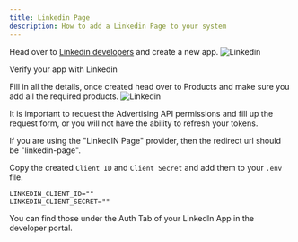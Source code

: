 ```yaml
---
title: Linkedin Page
description: How to add a Linkedin Page to your system
---
```



Head over to [Linkedin developers](https://www.linkedin.com/developers/apps) and create a new app.
![Linkedin](/images/providers/linkedin/linkedin-001.png)

Verify your app with Linkedin 

Fill in all the details, once created head over to Products and make sure you add all the required products.
![Linkedin](/images/providers/linkedin/linkedin-003.png)

It is important to request the Advertising API permissions and fill up the request form, or you will not have the ability to refresh your tokens.

<OAuth2Redirect provider = "linkedin-page" />

If you are using the "LinkedIN Page" provider, then the redirect url should be "linkedin-page".

Copy the created `Client ID` and `Client Secret` and add them to your `.env` file.

```env
LINKEDIN_CLIENT_ID=""
LINKEDIN_CLIENT_SECRET=""
```
You can find those under the Auth Tab of your LinkedIn App in the developer portal.

